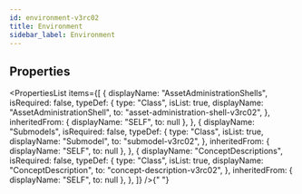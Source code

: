 ```yaml
---
id: environment-v3rc02
title: Environment
sidebar_label: Environment
---
```



## Properties

<PropertiesList
  items={[
    {
      displayName: "AssetAdministrationShells",
      isRequired: false,
      typeDef: {
        type: "Class",
        isList: true,
        displayName: "AssetAdministrationShell",
        to: "asset-administration-shell-v3rc02",
      },
      inheritedFrom: { displayName: "SELF", to: null },
    },
    {
      displayName: "Submodels",
      isRequired: false,
      typeDef: {
        type: "Class",
        isList: true,
        displayName: "Submodel",
        to: "submodel-v3rc02",
      },
      inheritedFrom: { displayName: "SELF", to: null },
    },
    {
      displayName: "ConceptDescriptions",
      isRequired: false,
      typeDef: {
        type: "Class",
        isList: true,
        displayName: "ConceptDescription",
        to: "concept-description-v3rc02",
      },
      inheritedFrom: { displayName: "SELF", to: null },
    },
  ]}
/>{" "}
